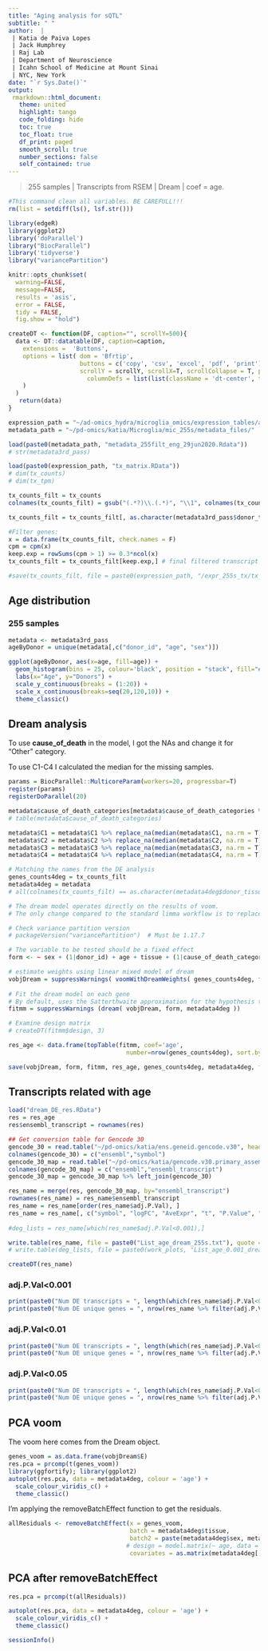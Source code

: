 ```yaml
---
title: "Aging analysis for sQTL"
subtitle: " "
author:  |
 | Katia de Paiva Lopes 
 | Jack Humphrey
 | Raj Lab
 | Department of Neuroscience
 | Icahn School of Medicine at Mount Sinai
 | NYC, New York
date: "`r Sys.Date()`"
output: 
 rmarkdown::html_document:
   theme: united
   highlight: tango
   code_folding: hide
   toc: true
   toc_float: true
   df_print: paged
   smooth_scroll: true
   number_sections: false
   self_contained: true  
---
```


> 255 samples | 
> Transcripts from RSEM | 
> Dream | coef = age.   

```r
#This command clean all variables. BE CAREFULL!!! 
rm(list = setdiff(ls(), lsf.str()))

library(edgeR)
library(ggplot2)
library('doParallel')
library("BiocParallel")
library('tidyverse')
library("variancePartition")

knitr::opts_chunk$set( 
  warning=FALSE,
  message=FALSE,
  results = 'asis',
  error = FALSE,
  tidy = FALSE,
  fig.show = "hold")
```

```r
createDT <- function(DF, caption="", scrollY=500){
  data <- DT::datatable(DF, caption=caption,
    extensions =  'Buttons',
    options = list( dom = 'Bfrtip', 
                    buttons = c('copy', 'csv', 'excel', 'pdf', 'print'), 
                    scrollY = scrollY, scrollX=T, scrollCollapse = T, paging = F,  
                      columnDefs = list(list(className = 'dt-center', targets = "_all"))
    )
  ) 
   return(data)
}
```

```r
expression_path = "~/ad-omics_hydra/microglia_omics/expression_tables/added_pilot_314s/"
metadata_path = "~/pd-omics/katia/Microglia/mic_255s/metadata_files/"
```

```r
load(paste0(metadata_path, "metadata_255filt_eng_29jun2020.Rdata"))
# str(metadata3rd_pass)

load(paste0(expression_path, "tx_matrix.RData"))
# dim(tx_counts)
# dim(tx_tpm)

tx_counts_filt = tx_counts
colnames(tx_counts_filt) = gsub("(.*?)\\.(.*)", "\\1", colnames(tx_counts_filt))

tx_counts_filt = tx_counts_filt[, as.character(metadata3rd_pass$donor_tissue)]

#Filter genes:
x = data.frame(tx_counts_filt, check.names = F)
cpm = cpm(x)
keep.exp = rowSums(cpm > 1) >= 0.3*ncol(x) 
tx_counts_filt = tx_counts_filt[keep.exp,] # final filtered transcript table

#save(tx_counts_filt, file = paste0(expression_path, "/expr_255s_tx/tx_matrix_255s_filt.RData"))
```

## Age distribution
### 255 samples 
```r
metadata <- metadata3rd_pass
ageByDonor = unique(metadata[,c("donor_id", "age", "sex")])

ggplot(ageByDonor, aes(x=age, fill=age)) +
  geom_histogram(bins = 25, colour='black', position = "stack", fill="#5c88da99") +
  labs(x="Age", y="Donors") +
  scale_y_continuous(breaks = (1:20)) +
  scale_x_continuous(breaks=seq(20,120,10)) + 
  theme_classic()

```

## Dream analysis {.tabset .tabset-fade .tabset-pills} 
To use **cause_of_death** in the model, I got the NAs and change it for "Other" category. 

To use C1-C4 I calculated the median for the missing samples. 
```r
params = BiocParallel::MulticoreParam(workers=20, progressbar=T)
register(params)
registerDoParallel(20)

metadata$cause_of_death_categories[metadata$cause_of_death_categories %in% NA] <- "Other"
# table(metadata$cause_of_death_categories)

metadata$C1 = metadata$C1 %>% replace_na(median(metadata$C1, na.rm = T))
metadata$C2 = metadata$C2 %>% replace_na(median(metadata$C2, na.rm = T))
metadata$C3 = metadata$C3 %>% replace_na(median(metadata$C3, na.rm = T))
metadata$C4 = metadata$C4 %>% replace_na(median(metadata$C4, na.rm = T))

# Matching the names from the DE analysis 
genes_counts4deg = tx_counts_filt
metadata4deg = metadata
# all(colnames(tx_counts_filt) == as.character(metadata4deg$donor_tissue)) # Check the order of columns - TRUE 

# The dream model operates directly on the results of voom. 
# The only change compared to the standard limma workflow is to replace lmFit with dream. 

# Check variance partition version 
# packageVersion("variancePartition")  # Must be 1.17.7

# The variable to be tested should be a fixed effect
form <- ~ sex + (1|donor_id) + age + tissue + (1|cause_of_death_categories) + C1 + C2 + C3 + C4 + picard_pct_mrna_bases + picard_summed_median + picard_pct_ribosomal_bases

# estimate weights using linear mixed model of dream
vobjDream = suppressWarnings( voomWithDreamWeights( genes_counts4deg, form, metadata4deg ) ) # supressing messages because of Biocparallel was generating a lot of messages  
 
# Fit the dream model on each gene
# By default, uses the Satterthwaite approximation for the hypothesis test
fitmm = suppressWarnings (dream( vobjDream, form, metadata4deg )) 

# Examine design matrix
# createDT(fitmm$design, 3)

res_age <- data.frame(topTable(fitmm, coef='age', 
                                 number=nrow(genes_counts4deg), sort.by = "p"), check.names = F)

save(vobjDream, form, fitmm, res_age, genes_counts4deg, metadata4deg, file = "dream_DE_res.RData")
```

## Transcripts related with age

```r
load("dream_DE_res.RData")
res = res_age
res$ensembl_transcript = rownames(res)

## Get conversion table for Gencode 30
gencode_30 = read.table("~/pd-omics/katia/ens.geneid.gencode.v30", header = T)
colnames(gencode_30) = c("ensembl","symbol")
gencode_30_map = read.table("~/pd-omics/katia/gencode.v30.primary_assembly.annotation.reflat", header = F)[,1:2]
colnames(gencode_30_map) = c("ensembl","ensembl_transcript")
gencode_30_map = gencode_30_map %>% left_join(gencode_30)

res_name = merge(res, gencode_30_map, by="ensembl_transcript")
rownames(res_name) = res_name$ensembl_transcript
res_name = res_name[order(res_name$adj.P.Val), ]
res_name = res_name[, c("symbol", "logFC", "AveExpr", "t", "P.Value", "adj.P.Val")]
   
#deg_lists = res_name[which(res_name$adj.P.Val<0.001),]

write.table(res_name, file = paste0("List_age_dream_255s.txt"), quote = F, sep = "\t")
# write.table(deg_lists, file = paste0(work_plots, "List_age_0.001_dream.txt"), quote = F, sep = "\t")

createDT(res_name)
```

### adj.P.Val<0.001
```r
print(paste0("Num DE transcripts = ", length(which(res_name$adj.P.Val<0.001))))
print(paste0("Num DE unique genes = ", nrow(res_name %>% filter(adj.P.Val<0.001) %>% select(symbol) %>% distinct())))
```

### adj.P.Val<0.01
```r
print(paste0("Num DE transcripts = ", length(which(res_name$adj.P.Val<0.01))))
print(paste0("Num DE unique genes = ", nrow(res_name %>% filter(adj.P.Val<0.01) %>% select(symbol) %>% distinct())))
```

### adj.P.Val<0.05
```r
print(paste0("Num DE transcripts = ", length(which(res_name$adj.P.Val<0.05))))
print(paste0("Num DE unique genes = ", nrow(res_name %>% filter(adj.P.Val<0.05) %>% select(symbol) %>% distinct())))
```


## PCA voom 

The voom here comes from the Dream object. 

```r
genes_voom = as.data.frame(vobjDream$E) 
res.pca = prcomp(t(genes_voom)) 
library(ggfortify); library(ggplot2)
autoplot(res.pca, data = metadata4deg, colour = 'age') +
  scale_colour_viridis_c() +
  theme_classic()

```

I'm applying the removeBatchEffect function to get the residuals. 
```r
allResiduals <- removeBatchEffect(x = genes_voom, 
                                  batch = metadata4deg$tissue, 
                                  batch2 = paste(metadata4deg$sex, metadata4deg$cause_of_death_categories),
                                 # design = model.matrix(~ age, data = metadata4deg), #force to not regress age. It didn't change the PCA. 
                                  covariates = as.matrix(metadata4deg[, c("picard_pct_mrna_bases", "picard_summed_median", "picard_pct_ribosomal_bases", "C1","C2","C3","C4" )]))

```

## PCA after removeBatchEffect
```r
res.pca = prcomp(t(allResiduals)) 

autoplot(res.pca, data = metadata4deg, colour = 'age') +
  scale_colour_viridis_c() +
  theme_classic()
```

```r
sessionInfo()
```


